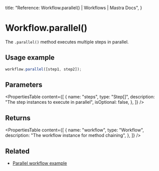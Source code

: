   title: "Reference: Workflow.parallel() | Workflows | Mastra Docs",
}

# Workflow.parallel()

The `.parallel()` method executes multiple steps in parallel.

## Usage example

```typescript copy
workflow.parallel([step1, step2]);
```

## Parameters

<PropertiesTable
  content={[
    {
      name: "steps",
      type: "Step[]",
      description: "The step instances to execute in parallel",
      isOptional: false,
    },
  ]}
/>

## Returns

<PropertiesTable
  content={[
    {
      name: "workflow",
      type: "Workflow",
      description: "The workflow instance for method chaining",
    },
  ]}
/>

## Related

- [Parallel workflow example](../../examples/workflows/parallel-steps.mdx)